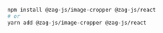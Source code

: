 ```bash
npm install @zag-js/image-cropper @zag-js/react
# or
yarn add @zag-js/image-cropper @zag-js/react
```
